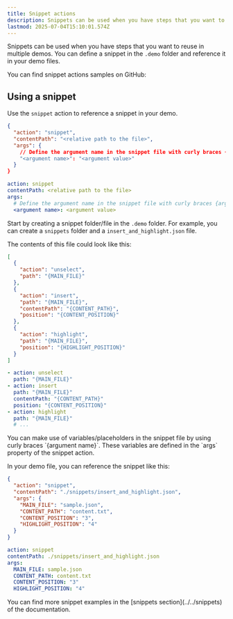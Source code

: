 ```yaml
---
title: Snippet actions
description: Snippets can be used when you have steps that you want to reuse in multiple demos.
lastmod: 2025-07-04T15:10:01.574Z
---
```



Snippets can be used when you have steps that you want to reuse in multiple demos. You can define a snippet in the `.demo` folder and reference it in your demo files.

<Aside type="note" title='Samples'>
  You can find snippet actions samples on GitHub: 
  <GitHubFileOpener filePath=".demo/8.snippet-actions.json" />
</Aside>

## Using a snippet

Use the `snippet` action to reference a snippet in your demo.

<Tabs syncKey="snippet-action">
<TabItem label="JSON">

```json
{
  "action": "snippet",
  "contentPath": "<relative path to the file>",
  "args": {
    // Define the argument name in the snippet file with curly braces {argument name}
    "<argument name>": "<argument value>"
  }
}
```

</TabItem>
<TabItem label="YAML">

```yaml
action: snippet
contentPath: <relative path to the file>
args:
  # Define the argument name in the snippet file with curly braces {argument name}
  <argument name>: <argument value>
```

</TabItem>
</Tabs>

Start by creating a snippet folder/file in the `.demo` folder. For example, you can create a `snippets` folder and a `insert_and_highlight.json` file.

The contents of this file could look like this:

<Tabs syncKey="snippet-file-example">
<TabItem label="JSON">

```json
[
  {
    "action": "unselect",
    "path": "{MAIN_FILE}"
  },
  {
    "action": "insert",
    "path": "{MAIN_FILE}",
    "contentPath": "{CONTENT_PATH}",
    "position": "{CONTENT_POSITION}"
  },
  {
    "action": "highlight",
    "path": "{MAIN_FILE}",
    "position": "{HIGHLIGHT_POSITION}"
  }
]
```

</TabItem>
<TabItem label="YAML">

```yaml
- action: unselect
  path: "{MAIN_FILE}"
- action: insert
  path: "{MAIN_FILE}"
  contentPath: "{CONTENT_PATH}"
  position: "{CONTENT_POSITION}"
- action: highlight
  path: "{MAIN_FILE}"
  # ...
```

</TabItem>
</Tabs>

<Aside type="tip">
You can make use of variables/placeholders in the snippet file by using curly braces `{argument name}`. These variables are defined in the `args` property of the snippet action.
</Aside>

In your demo file, you can reference the snippet like this:

<Tabs syncKey="snippet-action-example">
<TabItem label="JSON">

```json
{
  "action": "snippet",
  "contentPath": "./snippets/insert_and_highlight.json",
  "args": {
    "MAIN_FILE": "sample.json",
    "CONTENT_PATH": "content.txt",
    "CONTENT_POSITION": "3",
    "HIGHLIGHT_POSITION": "4"
  }
}
```

</TabItem>
<TabItem label="YAML">

```yaml
action: snippet
contentPath: ./snippets/insert_and_highlight.json
args:
  MAIN_FILE: sample.json
  CONTENT_PATH: content.txt
  CONTENT_POSITION: "3"
  HIGHLIGHT_POSITION: "4"
```

</TabItem>
</Tabs>

<Aside>
You can find more snippet examples in the [snippets section](../../snippets) of the documentation.
</Aside>